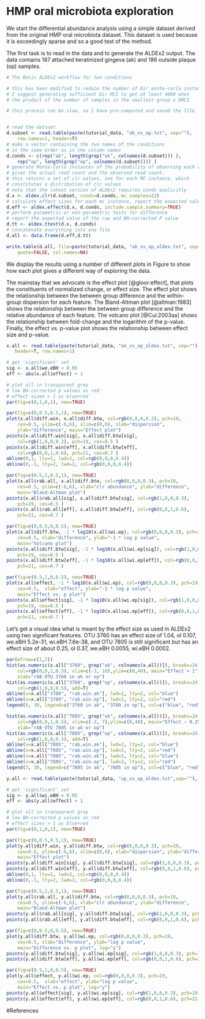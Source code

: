 # HMP oral microbiota exploration {#oral}

\hspace{2cm}\begin{minipage}[ct]{10cm}
\parskip=5pt
\parindent=5pt
This example was first presented as part of the CoDa microbiome tutorial in Hinxton, UK in September 2016 at the Human-host microbe interactions conference. Dr. Jean Macklaim co-wrote and did trouble-shooting of this tutorial. It has been modified for clarity and completeness for this book.
\end{minipage}
\vspace{1cm}

We start the differential abundance analysis using a simple dataset derived from the original HMP oral microbiota dataset. This dataset is used because it is exceedingly sparse and so a good test of the method.

The first task is to read in the data and to generate the ALDEx2 output. The data contains 187 attached keratinized gingeva (ak) and  186 outside plaque (op) samples.


```r
# The Basic ALDEx2 workflow for two conditions

# this has been modified to reduce the number of Dir monte-carlo instances
# I suggest generating sufficient Dir MCI to get at least 4000 when
# the product of the number of samples in the smallest group x DMCI

# this process can be slow, so I have pre-computed and saved the file


# read the dataset
d.subset <- read.table(paste(tutorial_data, "ak_vs_op.txt", sep=""),
    row.names=1, header=T)
# make a vector containing the two names of the conditions
# in the same order as in the column names
d.conds <- c(rep("ak", length(grep("ak", colnames(d.subset))) ),
    rep("op", length(grep("op", colnames(d.subset)))) )
# generate Monte-Carlo instances of the probability of observing each count
# given the actual read count and the observed read count.
# this returns a set of clr values, one for each MC instance, which
# constitutes a distribution of clr values
# note that the latest version of ALDEx2 requires conds explicitly
d.x <- aldex.clr(d.subset, conds=d.conds, mc.samples=22)
# calculate effect sizes for each mc instance, report the expected value
d.eff <- aldex.effect(d.x, d.conds, include.sample.summary=TRUE)
# perform parametric or non-parametric tests for difference
# report the expected value of the raw and BH-corrected P value
d.tt <- aldex.ttest(d.x, d.conds)
# concatenate everything into one file
d.all <- data.frame(d.eff,d.tt)

write.table(d.all, file=paste(tutorial_data, "ak_vs_op_aldex.txt", sep=""), sep="\t",
    quote=FALSE, col.names=NA)
```

We display the results using a number of different plots in Figure \ref{hmp_aldex_plot} to show how each plot gives a different way of exploring the data.

The mainstay that we advocate is the effect plot [@gloor:effect], that plots the constituents of normalized change, or effect size. The effect plot shows the relationship between the between group difference and the within-group dispersion for each feature. The Bland-Altman plot [@altman:1983] shows the relationship between the between group difference and the relative abundance of each feature. The volcano plot [@Cui:2003aa] shows the relationship between fold-change and the logarithm of the p-value. Finally, the effect vs. p-value plot shows the relationship between effect size and p-value.



```r

x.all <- read.table(paste(tutorial_data, "ak_vs_op_aldex.txt", sep=""),
   header=T, row.names=1)

# get 'significant' set
sig <- x.all$we.eBH < 0.05
eff <- abs(x.all$effect) > 1

# plot all in transparent grey
# low BH-corrected p values as red
# effect sizes > 1 as blue+red
par(fig=c(0,1,0,1), new=TRUE)

par(fig=c(0,0.5,0.5,1), new=TRUE)
plot(x.all$diff.win, x.all$diff.btw, col=rgb(0,0,0,0.3), pch=19,
    cex=0.5, ylim=c(-6,6), xlim=c(0,6), xlab="dispersion",
    ylab="difference", main="Effect plot")
points(x.all$diff.win[sig], x.all$diff.btw[sig],
    col=rgb(1,0,0,0.3), pch=19, cex=0.5 )
points(x.all$diff.win[eff], x.all$diff.btw[eff],
    col=rgb(0,0,1,0.6), pch=21, cex=0.7 )
abline(0,1, lty=2, lwd=2, col=rgb(0,0,0,0.4))
abline(0,-1, lty=2, lwd=2, col=rgb(0,0,0,0.4))

par(fig=c(0.5,1,0.5,1), new=TRUE)
plot(x.all$rab.all, x.all$diff.btw, col=rgb(0,0,0,0.3), pch=19,
    cex=0.5, ylim=c(-6,6), xlab="clr abundance", ylab="difference",
    main="Bland-Altman plot")
points(x.all$rab.all[sig], x.all$diff.btw[sig], col=rgb(1,0,0,0.3),
    pch=19, cex=0.5 )
points(x.all$rab.all[eff], x.all$diff.btw[eff], col=rgb(0,0,1,0.6),
    pch=21, cex=0.7 )

par(fig=c(0,0.5,0,0.5), new=TRUE)
plot(x.all$diff.btw, -1 * log10(x.all$wi.ep), col=rgb(0,0,0,0.3), pch=19,
    cex=0.5, xlab="difference", ylab="-1 * log p value",
    main="Volcano plot")
points(x.all$diff.btw[sig], -1 * log10(x.all$wi.ep[sig]), col=rgb(1,0,0,0.3),
    pch=19, cex=0.5 )
points(x.all$diff.btw[eff], -1 * log10(x.all$wi.ep[eff]), col=rgb(0,0,1,0.6),
    pch=21, cex=0.7 )

par(fig=c(0.5,1,0,0.5), new=TRUE)
plot(x.all$effect, -1 * log10(x.all$wi.ep), col=rgb(0,0,0,0.3), pch=19,
    cex=0.5,  xlab="effect", ylab="-1 * log p value",
    main="Effect vs. p plot")
points(x.all$effect[sig], -1 * log10(x.all$wi.ep[sig]), col=rgb(1,0,0,0.3),
    pch=19, cex=0.5 )
points(x.all$effect[eff], -1 * log10(x.all$wi.ep[eff]), col=rgb(0,0,1,0.6),
    pch=21, cex=0.7 )


```


Let's get a visual idea what is meant by the effect size as used in ALDEx2 using two significant features. OTU 3760 has an effect size of 1.04, ol 0.107, we.eBH 5.2e-31, wi.eBH 7.6e-38, and OTU 7805 is still significant but has an effect size of about 0.25, ol 0.37, we.eBH 0.0055, wi.eBH 0.0002.


```r

par(mfrow=c(1,2))
hist(as.numeric(x.all["3760", grep("ak", colnames(x.all))]), breaks=24,
    col=rgb(0,0,1,0.5), xlim=c(-3, 10),ylim=c(0,40), main="Effect > 1",
    xlab="rAB OTU 3760 in ak or op")
hist(as.numeric(x.all["3760", grep("op", colnames(x.all))]), breaks=24,
    col=rgb(1,0,0,0.5), add=T)
abline(v=x.all["3760", "rab.win.ak"], lwd=2, lty=2, col="blue")
abline(v=x.all["3760", "rab.win.op"], lwd=2, lty=2, col="red")
legend(6, 30, legend=c("3760 in ak", "3760 in op"), col=c("blue", "red"), pch=15)

hist(as.numeric(x.all["7805", grep("ak", colnames(x.all))]), breaks=24,
    col=rgb(0,0,1,0.5), xlim=c(-3, 7),ylim=c(0,40), main="Effect ~ 0.25",
    xlab="rAB OTU 7805 in ak or op")
hist(as.numeric(x.all["7805", grep("op", colnames(x.all))]), breaks=24,
    col=rgb(1,0,0,0.5), add=T)
abline(v=x.all["7805", "rab.win.ak"], lwd=2, lty=2, col="blue")
abline(v=x.all["7805", "rab.win.op"], lwd=2, lty=2, col="red")
abline(v=x.all["7805", "rab.win.ak"], lwd=2, lty=2, col="blue")
abline(v=x.all["7805", "rab.win.op"], lwd=2, lty=2, col="red")
legend(3, 30, legend=c("7805 in ak", "7805 in op"), col=c("blue", "red"), pch=15)


```



\newpage


```r
y.all <- read.table(paste(tutorial_data, "up_vs_op_aldex.txt",sep=""), header=T, row.names=1)

# get 'significant' set
sig <- y.all$wi.eBH < 0.05
eff <- abs(y.all$effect) > 1

# plot all in transparent grey
# low BH-corrected p values as red
# effect sizes > 1 as blue+red
par(fig=c(0,1,0,1), new=TRUE)

par(fig=c(0,0.5,0.5,1), new=TRUE)
plot(y.all$diff.win, y.all$diff.btw, col=rgb(0,0,0,0.3), pch=19,
    cex=0.5, ylim=c(-6,6), xlim=c(0,6), xlab="dispersion", ylab="difference",
    main="Effect plot")
points(y.all$diff.win[sig], y.all$diff.btw[sig], col=rgb(1,0,0,0.3), pch=19, cex=0.5 )
points(y.all$diff.win[eff], y.all$diff.btw[eff], col=rgb(0,0,1,0.6), pch=21, cex=0.7 )
abline(0,1, lty=2, lwd=2, col=rgb(0,0,0,0.4))
abline(0,-1, lty=2, lwd=2, col=rgb(0,0,0,0.4))

par(fig=c(0.5,1,0.5,1), new=TRUE)
plot(y.all$rab.all, y.all$diff.btw, col=rgb(0,0,0,0.3), pch=19,
    cex=0.5, ylim=c(-6,6), xlab="clr abundance", ylab="difference",
    main="Bland-Altman plot")
points(y.all$rab.all[sig], y.all$diff.btw[sig], col=rgb(1,0,0,0.3), pch=19, cex=0.5 )
points(y.all$rab.all[eff], y.all$diff.btw[eff], col=rgb(0,0,1,0.6), pch=21, cex=0.7 )

par(fig=c(0,0.5,0,0.5), new=TRUE)
plot(y.all$diff.btw, y.all$wi.ep, col=rgb(0,0,0,0.3), pch=19,
    cex=0.5, xlab="difference", ylab="log p value",
    main="Difference vs. p plot", log="y")
points(y.all$diff.btw[sig], y.all$wi.ep[sig], col=rgb(1,0,0,0.3), pch=19, cex=0.5 )
points(y.all$diff.btw[eff], y.all$wi.ep[eff], col=rgb(0,0,1,0.6), pch=21, cex=0.7 )

par(fig=c(0.5,1,0,0.5), new=TRUE)
plot(y.all$effect, y.all$wi.ep, col=rgb(0,0,0,0.3), pch=19,
    cex=0.5,  xlab="effect", ylab="log p value",
    main="Effect vs. p plot", log="y")
points(y.all$effect[sig], y.all$wi.ep[sig], col=rgb(1,0,0,0.3), pch=19, cex=0.5 )
points(y.all$effect[eff], y.all$wi.ep[eff], col=rgb(0,0,1,0.6), pch=21, cex=0.7 )


```

\newpage
#References



